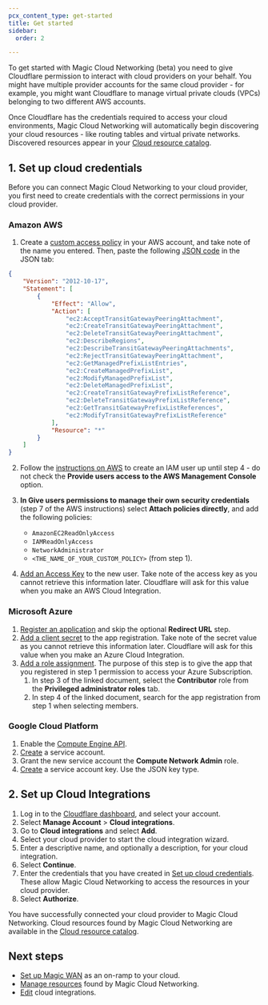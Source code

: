 ```yaml
---
pcx_content_type: get-started
title: Get started
sidebar:
  order: 2

---
```


To get started with Magic Cloud Networking (beta) you need to give Cloudflare permission to interact with cloud providers on your behalf. You might have multiple provider accounts for the same cloud provider - for example, you might want Cloudflare to manage virtual private clouds (VPCs) belonging to two different AWS accounts.

Once Cloudflare has the credentials required to access your cloud environments, Magic Cloud Networking will automatically begin discovering your cloud resources - like routing tables and virtual private networks. Discovered resources appear in your [Cloud resource catalog](/magic-cloud-networking/manage-resources/#cloud-resource-catalog).

## 1. Set up cloud credentials

Before you can connect Magic Cloud Networking to your cloud provider, you first need to create credentials with the correct permissions in your cloud provider.

### Amazon AWS

1. Create a [custom access policy](https://docs.aws.amazon.com/IAM/latest/UserGuide/access_policies_create-console.html) in your AWS account, and take note of the name you entered. Then, paste the following [JSON code](https://docs.aws.amazon.com/IAM/latest/UserGuide/reference_policies_elements_version.html) in the JSON tab:

```json
{
    "Version": "2012-10-17",
    "Statement": [
        {
            "Effect": "Allow",
            "Action": [
                "ec2:AcceptTransitGatewayPeeringAttachment",
                "ec2:CreateTransitGatewayPeeringAttachment",
                "ec2:DeleteTransitGatewayPeeringAttachment",
                "ec2:DescribeRegions",
                "ec2:DescribeTransitGatewayPeeringAttachments",
                "ec2:RejectTransitGatewayPeeringAttachment",
                "ec2:GetManagedPrefixListEntries",
                "ec2:CreateManagedPrefixList",
                "ec2:ModifyManagedPrefixList",
                "ec2:DeleteManagedPrefixList",
                "ec2:CreateTransitGatewayPrefixListReference",
                "ec2:DeleteTransitGatewayPrefixListReference",
                "ec2:GetTransitGatewayPrefixListReferences",
                "ec2:ModifyTransitGatewayPrefixListReference"
            ],
            "Resource": "*"
        }
    ]
}
```

2. Follow the [instructions on AWS](https://docs.aws.amazon.com/IAM/latest/UserGuide/id_users_create.html) to create an IAM user up until step 4 - do not check the **Provide users access to the AWS Management Console** option.

3. **In Give users permissions to manage their own security credentials** (step 7 of the AWS instructions) select **Attach policies directly**, and add the following policies:
   - `AmazonEC2ReadOnlyAccess`
   - `IAMReadOnlyAccess`
   - `NetworkAdministrator`
   - `<THE_NAME_OF_YOUR_CUSTOM_POLICY>` (from step 1).

4. [Add an Access Key](https://docs.aws.amazon.com/IAM/latest/UserGuide/id_credentials_access-keys.html) to the new user. Take note of the access key as you cannot retrieve this information later. Cloudflare will ask for this value when you make an AWS Cloud Integration.

### Microsoft Azure

1. [Register an application](https://learn.microsoft.com/en-us/entra/identity-platform/quickstart-register-app#register-an-application) and skip the optional **Redirect URL** step.
2. [Add a client secret](https://learn.microsoft.com/en-us/entra/identity-platform/quickstart-register-app#add-a-client-secret) to the app registration. Take note of the secret value as you cannot retrieve this information later. Cloudflare will ask for this value when you make an Azure Cloud Integration.
3. [Add a role assignment](https://learn.microsoft.com/en-us/azure/role-based-access-control/role-assignments-portal). The purpose of this step is to give the app that you registered in step 1 permission to access your Azure Subscription.
   1. In step 3 of the linked document, select the **Contributor** role from the **Privileged administrator roles** tab.
   2. In step 4 of the linked document, search for the app registration from step 1 when selecting members.

### Google Cloud Platform

1. Enable the [Compute Engine API](https://cloud.google.com/apis/docs/getting-started#enabling_apis).
2. [Create](https://cloud.google.com/iam/docs/service-accounts-create) a service account.
3. Grant the new service account the **Compute Network Admin** role.
4. [Create](https://cloud.google.com/iam/docs/keys-create-delete) a service account key. Use the JSON key type.

## 2. Set up Cloud Integrations

1. Log in to the [Cloudflare dashboard](https://dash.cloudflare.com/), and select your account.
2. Select **Manage Account** > **Cloud integrations**.
3. Go to **Cloud integrations** and select **Add**.
4. Select your cloud provider to start the cloud integration wizard.
5. Enter a descriptive name, and optionally a description, for your cloud integration.
6. Select **Continue**.
7. Enter the credentials that you have created in [Set up cloud credentials](#1-set-up-cloud-credentials). These allow Magic Cloud Networking to access the resources in your cloud provider.
8. Select **Authorize**.

You have successfully connected your cloud provider to Magic Cloud Networking. Cloud resources found by Magic Cloud Networking are available in the [Cloud resource catalog](/magic-cloud-networking/manage-resources/#cloud-resource-catalog).

## Next steps

- [Set up Magic WAN](/magic-cloud-networking/cloud-on-ramps/) as an on-ramp to your cloud.
- [Manage resources](/magic-cloud-networking/manage-resources/) found by Magic Cloud Networking.
- [Edit](/magic-cloud-networking/manage-resources/#edit-cloud-integrations) cloud integrations.

